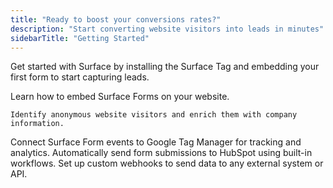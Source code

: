 ```yaml
---
title: "Ready to boost your conversions rates?"
description: "Start converting website visitors into leads in minutes"
sidebarTitle: "Getting Started"
---
```


Get started with Surface by installing the Surface Tag and embedding your first form to start capturing leads.

<Columns cols={2}>
  <Card title="Embed a Surface Form" img="/images/hero.webp" href="/guides/embedding/website-editors">
    Learn how to embed Surface Forms on your website.
  </Card>
  <Card title="Set up website de-anon" img="/images/website-visitor.png" href="/docs/website-visitor-deanonymization/overview">
    
    Identify anonymous website visitors and enrich them with company information.
  </Card>
</Columns>

<Columns cols={3}>
  <Card icon="google" title="Google Tag Manager Events" href="/docs/events/google-tag-manager">
    Connect Surface Form events to Google Tag Manager for tracking and analytics.
  </Card>
  <Card icon="hubspot" title="Send data to HubSpot" href="/guides/send-data-to-hubspot">
    Automatically send form submissions to HubSpot using built-in workflows.
  </Card>
  <Card icon="webhook" title="Send data with Webhooks" href="/guides/send-data-to-surface">
    Set up custom webhooks to send data to any external system or API.
  </Card>
</Columns>